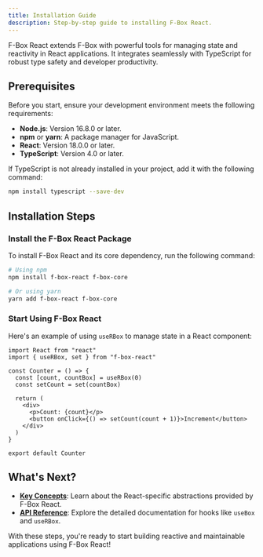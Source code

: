 ```yaml
---
title: Installation Guide
description: Step-by-step guide to installing F-Box React.
---
```


F-Box React extends F-Box with powerful tools for managing state and reactivity in React applications. It integrates seamlessly with TypeScript for robust type safety and developer productivity.

## Prerequisites

Before you start, ensure your development environment meets the following requirements:

- **Node.js**: Version 16.8.0 or later.
- **npm** or **yarn**: A package manager for JavaScript.
- **React**: Version 18.0.0 or later.
- **TypeScript**: Version 4.0 or later.

If TypeScript is not already installed in your project, add it with the following command:

```bash
npm install typescript --save-dev
```

## Installation Steps

### Install the F-Box React Package

To install F-Box React and its core dependency, run the following command:

```bash
# Using npm
npm install f-box-react f-box-core

# Or using yarn
yarn add f-box-react f-box-core
```

### Start Using F-Box React

Here's an example of using `useRBox` to manage state in a React component:

```tsx
import React from "react"
import { useRBox, set } from "f-box-react"

const Counter = () => {
  const [count, countBox] = useRBox(0)
  const setCount = set(countBox)

  return (
    <div>
      <p>Count: {count}</p>
      <button onClick={() => setCount(count + 1)}>Increment</button>
    </div>
  )
}

export default Counter
```

## What's Next?

- **[Key Concepts](/f-box-react/introduction/concepts)**: Learn about the React-specific abstractions provided by F-Box React.
- **[API Reference](/f-box-react/reference/use-box)**: Explore the detailed documentation for hooks like `useBox` and `useRBox`.

With these steps, you're ready to start building reactive and maintainable applications using F-Box React!
